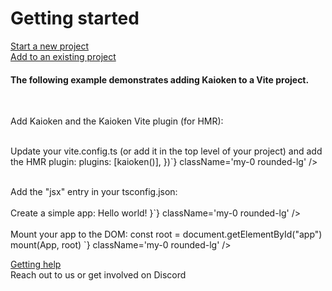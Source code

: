 
# Getting started

<HighlightOnLoad hash="#start-a-new-project">
  <div className="docs-section-header mb-4">
    <a id="start-a-new-project" href="#start-a-new-project">Start a new project</a>
  </div>

  <div className="not-prose">
    <CliCode />
  </div>
  
  
  
</HighlightOnLoad>
<div className="py-8"></div>
<HighlightOnLoad hash="#add-to-an-existing-project">
  <div className="docs-section-header">
    <a id="add-to-an-existing-project" href="#add-to-an-existing-project">Add to an existing project</a>
  </div>

  <h4>The following example demonstrates adding Kaioken to a Vite project.</h4>
  <br />

  <span>Add Kaioken and the Kaioken Vite plugin (for HMR):</span>
  <div className="not-prose">
    <CodeBlock
      lang="bash"
      copy
      className="my-0 rounded-lg"
      code={`pnpm add kaioken
pnpm add vite-plugin-kaioken -D`}
    />
  </div>

  <br />

  <div className="not-prose">
    <span>Update your vite.config.ts (or add it in the top level of your project) and add the HMR plugin:</span>
    <CodeBlock
    lang="ts"
    copy
    code={`import { defineConfig } from "vite"

  plugins: [kaioken()],
})`} className='my-0 rounded-lg' />
  </div>

  <br />

  <div className="not-prose">
    <span>Add the "jsx" entry in your tsconfig.json:</span>
    <CodeBlock
      lang="json"
      code={`{
  "compilerOptions": {
    ...
    "jsx": "preserve"
    ...
  }
}`}
      className="my-0 rounded-lg"
    />
  </div>

  <br />

  <div className="not-prose">
    <span>Create a simple app:</span>
    <CodeBlock 
      lang="jsx"
      copy
      code={`export function App() {
  return <h1>Hello world!</h1>
}`} className='my-0 rounded-lg' />

  </div>

  <br />

  <div className="not-prose">
    <span>Mount your app to the DOM:</span>
    <CodeBlock 
      lang="ts"
      copy
      code={`import { mount } from "kaioken"

const root = document.getElementById("app")
mount(App, root)
`} className='my-0 rounded-lg' />

  </div>
</HighlightOnLoad>
<div className="py-8"></div>
<HighlightOnLoad hash="#getting-help">
  <div className="docs-section-header">
    <a id="getting-help" href="#getting-help">Getting help</a>
  </div>
  Reach out to us or get involved on <ExternalLink href="https://discord.gg/yspvgXegvs">Discord</ExternalLink>

</HighlightOnLoad>